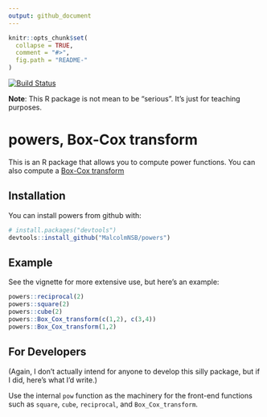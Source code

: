 ```yaml
---
output: github_document
---
```


<!-- README.md is generated from README.Rmd. Please edit that file -->

```r
knitr::opts_chunk$set(
  collapse = TRUE,
  comment = "#>",
  fig.path = "README-"
)
```

[![Build Status](https://travis-ci.org/vincenzocoia/powers.svg?branch=master)](https://travis-ci.org/vincenzocoia/powers)

__Note__: This R package is not mean to be "serious". It's just for teaching purposes. 

# powers, Box-Cox transform

This is an R package that allows you to compute power functions. You can also compute a [Box-Cox transform](https://en.wikipedia.org/wiki/Power_transform#Box%E2%80%93Cox_transformation)

## Installation

You can install powers from github with:

```r
# install.packages("devtools")
devtools::install_github("MalcolmNSB/powers")
```

## Example

See the vignette for more extensive use, but here's an example:

```r
powers::reciprocal(2)
powers::square(2)
powers::cube(2)
powers::Box_Cox_transform(c(1,2), c(3,4))
powers::Box_Cox_transform(1,2)
```

## For Developers

(Again, I don't actually intend for anyone to develop this silly package, but if I did, here's what I'd write.)

Use the internal `pow` function as the machinery for the front-end functions such as `square`, `cube`, `reciprocal`, and `Box_Cox_transform`. 
